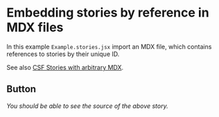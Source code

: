 
# Embedding stories by reference in MDX files

In this example `Example.stories.jsx` import an MDX file, which contains
references to stories by their unique ID.

See also [CSF Stories with arbitrary MDX](https://github.com/storybookjs/storybook/blob/next/addons/docs/docs/recipes.md#csf-stories-with-arbitrary-mdx).

## Button

<Canvas>
  <Story id="examples-mdx-in-stories--primary-button" />
</Canvas>

_You should be able to see the source of the above story._
